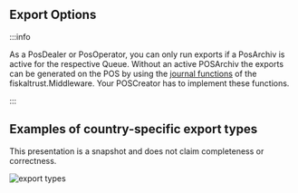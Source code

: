 ## Export Options

:::info

As a PosDealer or PosOperator, you can only run exports if a PosArchiv is active for the respective Queue. Without an active POSArchiv the exports can be generated on the POS by using the [journal functions](https://middleware-samples.docs.fiskaltrust.cloud/#8e31de31-86eb-4068-a9c8-662fec2409ac) of the fiskaltrust.Middleware. Your POSCreator has to implement these functions.

:::

## Examples of country-specific export types
This presentation is a snapshot and does not claim completeness or correctness.

![export types](images/3-exports-DE.png "https://portal-sandbox.fiskaltrust.TLD/Exports/CreateExport?queueId=12341234-1234-1234-1234-123123123123")
